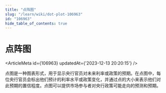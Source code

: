 ```yaml
---
title: "点阵图"
slug: "/learn/wiki/dot-plot-106963"
id: "106963"
hide_table_of_contents: true
---
```



# 点阵图

<ArticleMeta id={106963} updatedAt={'2023-12-13 20:20:15'} />
<div className='border-solid border-b border-t-0 my-4 border-[var(--ifm-color-gray-300)]' />

点图是一种图表形式，用于显示央行官员对未来利率或政策的预期。在点图中，每位央行官员会标出他们预计的利率水平或政策变化，并通过点的大小来表示他们对此预期的置信程度。点图可以提供市场参与者对央行政策可能走向的预测和预期。
